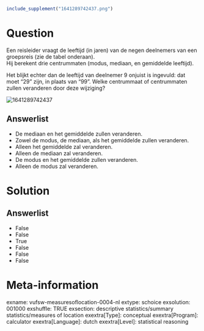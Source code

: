```{r, echo = FALSE, results = "hide"}
include_supplement("1641289742437.png")
```

Question
========
Een reisleider vraagt de leeftijd (in jaren) van de negen deelnemers van
een groepsreis (zie de tabel onderaan).  
Hij berekent drie centrummaten (modus, mediaan, en gemiddelde
leeftijd).  
  
Het blijkt echter dan de leeftijd van deelnemer 9 onjuist is ingevuld:
dat moet "29" zijn, in plaats van "99". Welke centrummaat of
centrummaten zullen veranderen door deze wijziging?  
  
<img src="1641289742437.png" class="fr-fic fr-dii tvcss_2"
alt="1641289742437" />

Answerlist
----------
* De mediaan en het gemiddelde zullen veranderen.
* Zowel de modus, de mediaan, als het gemiddelde zullen veranderen.
* Alleen het gemiddelde zal veranderen.
* Alleen de mediaan zal veranderen.
* De modus en het gemiddelde zullen veranderen.
* Alleen de modus zal veranderen.

Solution
========










Answerlist
----------
* False
* False
* True
* False
* False
* False

Meta-information
================
exname: vufsw-measuresoflocation-0004-nl
extype: schoice
exsolution: 001000
exshuffle: TRUE
exsection: descriptive statistics/summary statistics/measures of location
exextra[Type]: conceptual
exextra[Program]: calculator
exextra[Language]: dutch
exextra[Level]: statistical reasoning

